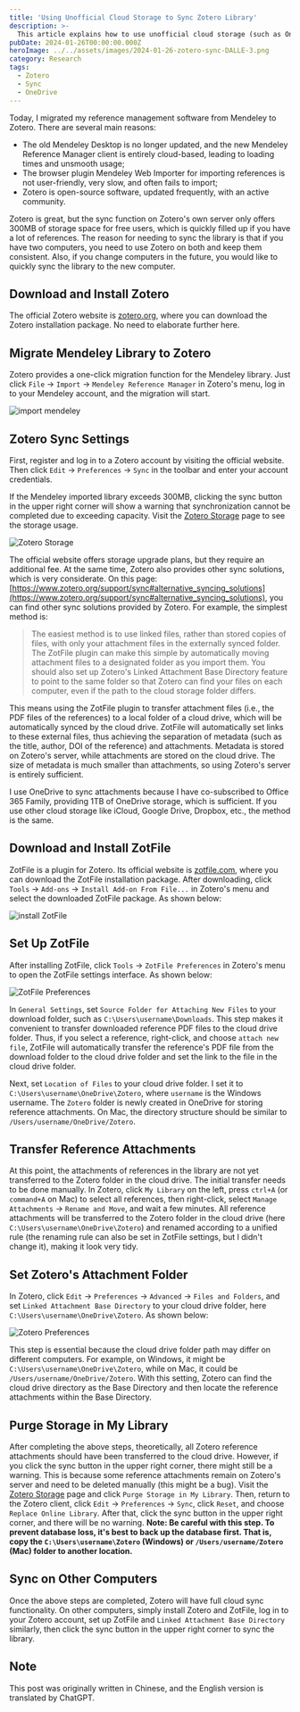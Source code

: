 ```yaml
---
title: 'Using Unofficial Cloud Storage to Sync Zotero Library'
description: >-
  This article explains how to use unofficial cloud storage (such as OneDrive) to sync the Zotero library.
pubDate: 2024-01-26T00:00:00.000Z
heroImage: ../../assets/images/2024-01-26-zotero-sync-DALLE-3.png
category: Research
tags:
  - Zotero
  - Sync
  - OneDrive
---
```


Today, I migrated my reference management software from Mendeley to Zotero. There are several main reasons:

- The old Mendeley Desktop is no longer updated, and the new Mendeley Reference Manager client is entirely cloud-based, leading to loading times and unsmooth usage;
- The browser plugin Mendeley Web Importer for importing references is not user-friendly, very slow, and often fails to import;
- Zotero is open-source software, updated frequently, with an active community.

Zotero is great, but the sync function on Zotero's own server only offers 300MB of storage space for free users, which is quickly filled up if you have a lot of references. The reason for needing to sync the library is that if you have two computers, you need to use Zotero on both and keep them consistent. Also, if you change computers in the future, you would like to quickly sync the library to the new computer.

## Download and Install Zotero

The official Zotero website is [zotero.org](https://www.zotero.org/), where you can download the Zotero installation package. No need to elaborate further here.

## Migrate Mendeley Library to Zotero

Zotero provides a one-click migration function for the Mendeley library. Just click `File` -> `Import` -> `Mendeley Reference Manager` in Zotero's menu, log in to your Mendeley account, and the migration will start.

![import mendeley](../../assets/images/2024-01-26-zotero-sync-1.png)

## Zotero Sync Settings

First, register and log in to a Zotero account by visiting the official website. Then click `Edit` -> `Preferences` -> `Sync` in the toolbar and enter your account credentials.

If the Mendeley imported library exceeds 300MB, clicking the sync button in the upper right corner will show a warning that synchronization cannot be completed due to exceeding capacity. Visit the [Zotero Storage](https://www.zotero.org/settings/storage) page to see the storage usage.

![Zotero Storage](../../assets/images/2024-01-26-zotero-sync-2.jpg)

The official website offers storage upgrade plans, but they require an additional fee. At the same time, Zotero also provides other sync solutions, which is very considerate. On this page: [https://www.zotero.org/support/sync#alternative_syncing_solutions](https://www.zotero.org/support/sync#alternative_syncing_solutions), you can find other sync solutions provided by Zotero. For example, the simplest method is:

> The easiest method is to use linked files, rather than stored copies of files, with only your attachment files in the externally synced folder. The ZotFile plugin can make this simple by automatically moving attachment files to a designated folder as you import them. You should also set up Zotero's Linked Attachment Base Directory feature to point to the same folder so that Zotero can find your files on each computer, even if the path to the cloud storage folder differs.

This means using the ZotFile plugin to transfer attachment files (i.e., the PDF files of the references) to a local folder of a cloud drive, which will be automatically synced by the cloud drive. ZotFile will automatically set links to these external files, thus achieving the separation of metadata (such as the title, author, DOI of the reference) and attachments. Metadata is stored on Zotero's server, while attachments are stored on the cloud drive. The size of metadata is much smaller than attachments, so using Zotero's server is entirely sufficient.

I use OneDrive to sync attachments because I have co-subscribed to Office 365 Family, providing 1TB of OneDrive storage, which is sufficient. If you use other cloud storage like iCloud, Google Drive, Dropbox, etc., the method is the same.

## Download and Install ZotFile

ZotFile is a plugin for Zotero. Its official website is [zotfile.com](https://zotfile.com/), where you can download the ZotFile installation package. After downloading, click `Tools` -> `Add-ons` -> `Install Add-on From File...` in Zotero's menu and select the downloaded ZotFile package. As shown below:

![install ZotFile](../../assets/images/2024-01-26-zotero-sync-3.png)

## Set Up ZotFile

After installing ZotFile, click `Tools` -> `ZotFile Preferences` in Zotero's menu to open the ZotFile settings interface. As shown below:

![ZotFile Preferences](../../assets/images/2024-01-26-zotero-sync-4.png)

In `General Settings`, set `Source Folder for Attaching New Files` to your download folder, such as `C:\Users\username\Downloads`. This step makes it convenient to transfer downloaded reference PDF files to the cloud drive folder. Thus, if you select a reference, right-click, and choose `attach new file`, ZotFile will automatically transfer the reference's PDF file from the download folder to the cloud drive folder and set the link to the file in the cloud drive folder.

Next, set `Location of Files` to your cloud drive folder. I set it to `C:\Users\username\OneDrive\Zotero`, where `username` is the Windows username. The `Zotero` folder is newly created in OneDrive for storing reference attachments. On Mac, the directory structure should be similar to `/Users/username/OneDrive/Zotero`.

## Transfer Reference Attachments

At this point, the attachments of references in the library are not yet transferred to the Zotero folder in the cloud drive. The initial transfer needs to be done manually. In Zotero, click `My Library` on the left, press `ctrl+A` (or `command+A` on Mac) to select all references, then right-click, select `Manage Attachments` -> `Rename and Move`, and wait a few minutes. All reference attachments will be transferred to the Zotero folder in the cloud drive (here `C:\Users\username\OneDrive\Zotero`) and renamed according to a unified rule (the renaming rule can also be set in ZotFile settings, but I didn't change it), making it look very tidy.

## Set Zotero's Attachment Folder

In Zotero, click `Edit` -> `Preferences` -> `Advanced` -> `Files and Folders`, and set `Linked Attachment Base Directory` to your cloud drive folder, here `C:\Users\username\OneDrive\Zotero`. As shown below:

![Zotero Preferences](../../assets/images/2024-01-26-zotero-sync-5.png)

This step is essential because the cloud drive folder path may differ on different computers. For example, on Windows, it might be `C:\Users\username\OneDrive\Zotero`, while on Mac, it could be `/Users/username/OneDrive/Zotero`. With this setting, Zotero can find the cloud drive directory as the Base Directory and then locate the reference attachments within the Base Directory.

## Purge Storage in My Library

After completing the above steps, theoretically, all Zotero reference attachments should have been transferred to the cloud drive. However, if you click the sync button in the upper right corner, there might still be a warning. This is because some reference attachments remain on Zotero's server and need to be deleted manually (this might be a bug). Visit the [Zotero Storage](https://www.zotero.org/settings/storage) page and click `Purge Storage in My Library`. Then, return to the Zotero client, click `Edit` -> `Preferences` -> `Sync`, click `Reset`, and choose `Replace Online Library`. After that, click the sync button in the upper right corner, and there will be no warning. **Note: Be careful with this step. To prevent database loss, it's best to back up the database first. That is, copy the `C:\Users\username\Zotero` (Windows) or `/Users/username/Zotero` (Mac) folder to another location.**

## Sync on Other Computers

Once the above steps are completed, Zotero will have full cloud sync functionality. On other computers, simply install Zotero and ZotFile, log in to your Zotero account, set up ZotFile and `Linked Attachment Base Directory` similarly, then click the sync button in the upper right corner to sync the library.

## Note

This post was originally written in Chinese, and the English version is translated by ChatGPT.
